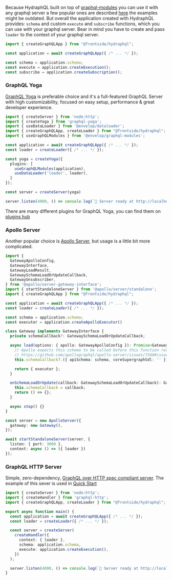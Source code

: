 Because HydraphQL built on top of [graphql-modules] you can use it with any
graphql server a few popular ones are described [here](https://the-guild.dev/graphql/modules/docs/get-started#use-your-application)
the examples might be outdated. But overall the application created with
HydraphQL provides: `schema` and custom `execute` and `subscribe` functions,
which you can use with your graphql server. Bear in mind you have to create and
pass `loader` to the context of your graphql server.

```typescript
import { createGraphQLApp } from "@frontside/hydraphql";

const application = await createGraphQLApp({ /* ... */ });

const schema = application.schema;
const execute = application.createExecution();
const subscribe = application.createSubscription();
```

### GraphQL Yoga

[GraphQL Yoga](https://the-guild.dev/graphql/yoga-server/docs) is preferable choice
and it's a full-featured GraphQL Server with high customizability, focused on easy
setup, performance & great developer experience.

```typescript
import { createServer } from 'node:http';
import { createYoga } from 'graphql-yoga';
import { useDataLoader } from '@envelop/dataloader';
import { createGraphQLApp, createLoader } from "@frontside/hydraphql";
import { useGraphQLModules } from '@envelop/graphql-modules';

const application = await createGraphQLApp({ /* ... */ });
const loader = createLoader({ /* ... */ });

const yoga = createYoga({
  plugins: [
    useGraphQLModules(application),
    useDataLoader('loader', loader),
  ]
});

const server = createServer(yoga)

server.listen(4000, () => console.log(`🚀 Server ready at http://localhost:4000/`));
```

There are many different plugins for GraphQL Yoga, you can find them on [plugins hub](https://the-guild.dev/graphql/envelop/plugins)

### Apollo Server

Another popular choice is [Apollo Server](https://www.apollographql.com/docs/),
but usage is a little bit more complicated.

```typescript
import {
  GatewayApolloConfig,
  GatewayInterface,
  GatewayLoadResult,
  GatewaySchemaLoadOrUpdateCallback,
  GatewayUnsubscriber,
} from '@apollo/server-gateway-interface';
import { startStandaloneServer } from '@apollo/server/standalone';
import { createGraphQLApp } from "@frontside/hydraphql";

const application = await createGraphQLApp({ /* ... */ });
const loader = createLoader({ /* ... */ });

const schema = application.schema;
const executor = application.createApolloExecutor()

class Gateway implements GatewayInterface {
  private schemaCallback?: GatewaySchemaLoadOrUpdateCallback;

  async load(options: { apollo: GatewayApolloConfig }): Promise<GatewayLoadResult> {
    // Apollo expects this schema to be called before this function resolves:
    // https://github.com/apollographql/apollo-server/issues/7340#issuecomment-1407071706
    this.schemaCallback?.({ apiSchema: schema, coreSupergraphSdl: '' });

    return { executor };
  }

  onSchemaLoadOrUpdate(callback: GatewaySchemaLoadOrUpdateCallback): GatewayUnsubscriber {
    this.schemaCallback = callback;
    return () => {};
  }

  async stop() {}
}

const server = new ApolloServer({
  gateway: new Gateway(),
});

await startStandaloneServer(server, {
  listen: { port: 3000 },
  context: async () => ({ loader })
});
```

### GraphQL HTTP Server

Simple, zero-dependency, [GraphQL over HTTP spec compliant server](https://github.com/graphql/graphql-http).
The example of this sever is used in [Quick Start](./quickstart#adding-a-data-loader)

```typescript
import { createServer } from 'node:http';
import { createHandler } from 'graphql-http';
import { createGraphQLApp, createLoader } from "@frontside/hydraphql";

export async function main() {
  const application = await createGraphQLApp({ /* ... */ });
  const loader = createLoader({ /* ... */ });

  const server = createServer(
    createHandler({
      context: { loader },
      schema: application.schema,
      execute: application.createExecution(),
    })
  );

  server.listen(4000, () => console.log(`🚀 Server ready at http://localhost:4000/`));
}
```

[graphql-modules]: https://the-guild.dev/graphql/modules/docs
